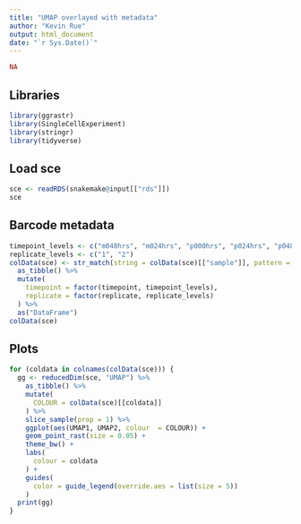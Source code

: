 ```yaml
---
title: "UMAP overlayed with metadata"
author: "Kevin Rue"
output: html_document
date: "`r Sys.Date()`"
---
```


```r
NA
```

## Libraries

```r
library(ggrastr)
library(SingleCellExperiment)
library(stringr)
library(tidyverse)
```

## Load sce

```r
sce <- readRDS(snakemake@input[["rds"]])
sce
```

## Barcode metadata

```r
timepoint_levels <- c("m048hrs", "m024hrs", "p000hrs", "p024hrs", "p048hrs", "p072hrs", "p096hrs", "p120hrs")
replicate_levels <- c("1", "2")
colData(sce) <- str_match(string = colData(sce)[["sample"]], pattern = "WPP(?<timepoint>[mp][[:digit:]]{3}hrs)_rep(?<replicate>[[:digit:]]{1})")[, -1] %>%
  as_tibble() %>%
  mutate(
    timepoint = factor(timepoint, timepoint_levels),
    replicate = factor(replicate, replicate_levels)
  ) %>%
  as("DataFrame")
colData(sce)
```

## Plots

```r
for (coldata in colnames(colData(sce))) {
  gg <- reducedDim(sce, "UMAP") %>%
    as_tibble() %>%
    mutate(
      COLOUR = colData(sce)[[coldata]]
    ) %>%
    slice_sample(prop = 1) %>%
    ggplot(aes(UMAP1, UMAP2, colour  = COLOUR)) +
    geom_point_rast(size = 0.05) +
    theme_bw() +
    labs(
      colour = coldata
    ) +
    guides(
      color = guide_legend(override.aes = list(size = 5))
    )
  print(gg)
}
```
